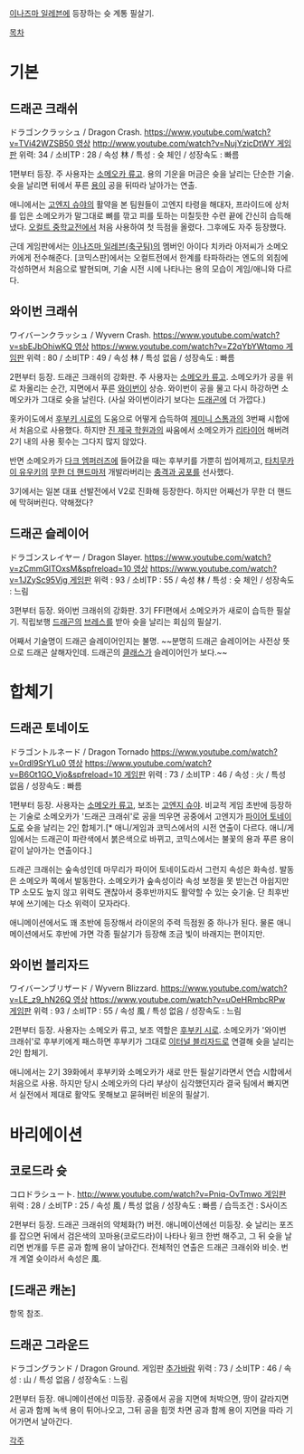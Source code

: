 [[이나즈마 일레븐]]에 등장하는 슛 계통 필살기.

[[목차]]

= 기본 =
== 드래곤 크래쉬 ==
ドラゴンクラッシュ / Dragon Crash. [[https://www.youtube.com/watch?v=TVi42WZSB50 영상]] [[http://www.youtube.com/watch?v=NujYzicDtWY 게임판]]
위력: 34 / 소비TP : 28 / 속성 林 / 특성 : 슛 체인 / 성장속도 : 빠름 

1편부터 등장. 주 사용자는 [[소메오카 류고]]. 용의 기운을 머금은 슛을 날리는 단순한 기술. 슛을 날리면 뒤에서 푸른 [[용]]이 공을 뒤따라 날아가는 연출.

애니에서는 [[고엔지 슈야]]의 활약을 본 팀원들이 고엔지 타령을 해대자, 프라이드에 상처를 입은 소메오카가 말그대로 뼈를 깎고 피를 토하는 미칠듯한 수련 끝에 간신히 습득해냈다. [[오컬트 중학교]]전에서 처음 사용하여 첫 득점을 올렸다. 그후에도 자주 등장했다.

근데 게임판에서는 [[이나즈마 일레븐(축구팀)]]의 멤버인 아이다 치카라 아저씨가 소메오카에게 전수해준다. [코믹스판]에서는 오컬트전에서 한계를 타파하라는 엔도의 외침에 각성하면서 처음으로 발현되며, 기술 시전 시에 나타나는 용의 모습이 게임/애니와 다르다.

== 와이번 크래쉬 ==
ワイバーンクラッシュ / Wyvern Crash. [[https://www.youtube.com/watch?v=sbEJbOhiwKQ 영상]] [[https://www.youtube.com/watch?v=Z2qYbYWtqmo 게임판]]
위력 : 80 / 소비TP : 49 / 속성 林 / 특성 없음 / 성장속도 : 빠름

2편부터 등장. 드래곤 크래쉬의 강화판. 주 사용자는 [[소메오카 류고]]. 소메오카가 공을 위로 차올리는 순간, 지면에서 푸른 [[와이번]]이 상승. 와이번이 공을 물고 다시 하강하면 소메오카가 그대로 슛을 날린다. (사실 와이번이라기 보다는 [[드래곤]]에 더 가깝다.)

홋카이도에서 [[후부키 시로]]의 도움으로 어떻게 습득하여 [[제미니 스톰]]과의 3번째 시합에서 처음으로 사용했다. 하지만 [[진 제국 학원]]과의 싸움에서 소메오카가 [[리타이어]] 해버려 2기 내의 사용 횟수는 그다지 많지 않았다. 

반면 소메오카가 [[다크 엠퍼러즈]]에 들어갔을 때는 후부키를 가뿐히 씹어제끼고, [[타치무카이 유우키]]의 [[무한 더 핸드]]마저 개발라버리는 [[충격과 공포]]를 선사했다. 

3기에서는 일본 대표 선발전에서 V2로 진화해 등장한다. 하지만 어째선가 무한 더 핸드에 막혀버린다. 약해졌다?

== 드래곤 슬레이어 ==
ドラゴンスレイヤー / Dragon Slayer. [[https://www.youtube.com/watch?v=zCmmGlTOxsM&spfreload=10 영상]] [[https://www.youtube.com/watch?v=1JZySc95Vjg 게임판]]
위력 : 93 / 소비TP : 55 / 속성 林 / 특성 : 슛 체인 / 성장속도 : 느림 

3편부터 등장. 와이번 크래쉬의 강화판. 3기 FFI편에서 소메오카가 새로이 습득한 필살기. 직립보행 [[드래곤]]의 [[브레스]]를 받아 슛을 날리는 회심의 필살기.

어째서 기술명이 드래곤 슬레이어인지는 불명. ~~분명히 드래곤 슬레이어는 사전상 뜻으로 드래곤 살해자인데. 드래곤의 [[클래스]]가 슬레이어인가 보다.~~

= 합체기 =
== 드래곤 토네이도 ==
ドラゴントルネード / Dragon Tornado [[https://www.youtube.com/watch?v=0rdl9SrYLu0 영상]] [[https://www.youtube.com/watch?v=B6Ot1GO_Vjo&spfreload=10 게임판]]
위력 : 73 / 소비TP : 46 / 속성 : 火 / 특성 없음 / 성장속도 : 빠름 

1편부터 등장. 사용자는 [[소메오카 류고]], 보조는 [[고엔지 슈야]]. 비교적 게임 초반에 등장하는 기술로 소메오카가 '드래곤 크래쉬'로 공을 띄우면 공중에서 고엔지가 [[파이어 토네이도]]로 슛을 날리는 2인 합체기.[* 애니/게임과 코믹스에서의 시전 연출이 다르다. 애니/게임에서는 드래곤이 파란색에서 붉은색으로 바뀌고, 코믹스에서는 불꽃의 용과 푸른 용이 같이 날아가는 연출이다.]

드래곤 크래쉬는 숲속성인데 마무리가 파이어 토네이도라서 그런지 속성은 화속성. 발동은 소메오카 쪽에서 발동한다. 소메오카가 숲속성이라 속성 보정을 못 받는건 아쉽지만 TP 소모도 높지 않고 위력도 괜찮아서 중후반까지도 활약할 수 있는 슛기술. 단 최후반부에 쓰기에는 다소 위력이 모자라다.

애니메이션에서도 꽤 초반에 등장해서 라이몬의 주력 득점원 중 하나가 된다. 물론 애니메이션에서도 후반에 가면 각종 필살기가 등장해 조금 빛이 바래지는 편이지만.

== 와이번 블리자드 ==
ワイバーンブリザード / Wyvern Blizzard. [[https://www.youtube.com/watch?v=LE_z9_hN26Q 영상]] [[https://www.youtube.com/watch?v=uOeHRmbcRPw 게임판]]
위력 : 93 / 소비TP : 55 / 속성 風 / 특성 없음 / 성장속도 : 느림

2편부터 등장. 사용자는 소메오카 류고, 보조 역할은 [[후부키 시로]]. 소메오카가 '와이번 크래쉬'로 후부키에게 패스하면 후부키가 그대로 [[이터널 블리자드]]로 연결해 슛을 날리는 2인 합체기.

애니에서는 2기 39화에서 후부키와 소메오카가 새로 만든 필살기라면서 연습 시합에서 처음으로 사용. 하지만 당시 소메오카의 다리 부상이 심각했던지라 결국 팀에서 빠지면서 실전에서 제대로 활약도 못해보고 묻혀버린 비운의 필살기.

= 바리에이션 = 
== 코로드라 슛 ==
コロドラシュート. [[http://www.youtube.com/watch?v=Pniq-OvTmwo 게임판]]
위력 : 28 / 소비TP : 25 / 속성 風 / 특성 없음 / 성장속도 : 빠름 / 습득조건 : S사이즈

2편부터 등장. 드래곤 크래쉬의 약체화(?) 버전. 애니메이션에선 미등장. 슛 날리는 포즈를 잡으면 뒤에서 검은색의 꼬마용(코로드라)이 나타나 윙크 한번 해주고, 그 뒤 슛을 날리면 번개를 두른 공과 함께 용이 날아간다. 전체적인 연출은 드래곤 크래쉬와 비슷. 번개 계열 슛이라서 속성은 風.

== [드래곤 캐논] ==
항목 참조.

== 드래곤 그라운드 ==
ドラゴングランド / Dragon Ground. 게임판 [[추가바람]]
위력 : 73 / 소비TP : 46 / 속성 : 山 / 특성 없음 / 성장속도 : 느림 

2편부터 등장. 애니메이션에선 미등장. 공중에서 공을 지면에 처박으면, 땅이 갈라지면서 공과 함께 녹색 용이 튀어나오고, 그뒤 공을 힘껏 차면 공과 함께 용이 지면을 따라 기어가면서 날아간다.

[[각주]]
